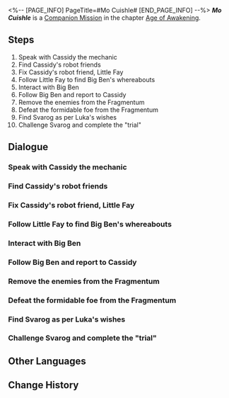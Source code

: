 <%-- [PAGE_INFO]
PageTitle=#Mo Cuishle#
[END_PAGE_INFO] --%>
{{Stub|Dialogue.}}
{{Mission Infobox
|id            = 2011701
|title         = 
|image         = <!--Mission Mo Cuishle.png-->
|type          = Companion
|event_name    = 
|chapter       = Age of Awakening
|requirements  = {{subst:void|<!--Unknown: {"Type":"Manual"}-->}}
|summary       = <!--official mission summary from Fate's Atlas-->
|characters    = Big Ben; Cassidy; Little Fay; Luka; Nervous Thief; Seele; Svarog; Trailblazer
|startLocation = [[Jarilo-VI]] - [[Robot Settlement]]
|world         = Jarilo-VI
|area          = Robot Settlement
|prev          = 
|next          = 
|rewards       = Trailblaze EXP*500; Stellar Jade*100; Traveler's Guide*10; Lost Crystal*8; Obsidian of Desolation*6; Credit*100,000
}}
'''''Mo Cuishle''''' is a [[Companion Mission]] in the chapter [[Age of Awakening]].

==Steps==
# Speak with Cassidy the mechanic
# Find Cassidy's robot friends
# Fix Cassidy's robot friend, Little Fay
# Follow Little Fay to find Big Ben's whereabouts
# Interact with Big Ben
# Follow Big Ben and report to Cassidy
# Remove the enemies from the Fragmentum
# Defeat the formidable foe from the Fragmentum
# Find Svarog as per Luka's wishes
# Challenge Svarog and complete the "trial"

<!--
==Gameplay Notes==

--><!--
==Trial Character==

-->
==Dialogue==
{{Stub Dialogue}}
{{Dialogue End}}

===Speak with Cassidy the mechanic{{subst:void|<!--201170102-->}}===
{{Mission Description|type=companion|location=Robot Settlement|update|Luka tells you and Seele about his "trial plans" and wants you to accompany him the whole way to witness his improvement.<br />The first goal of the trial is to... help with chores. Chat with Cassidy the mechanic and see how you lot can help him out of this crisis.}}
{{Dialogue Start}}
:{{tx}}
{{Dialogue End}}

===Find Cassidy's robot friends{{subst:void|<!--201170104-->}}===
{{Mission Description|type=companion|location=Robot Settlement|update|Luka tells you and Seele about his "trial plans" and wants you to accompany him the whole way to witness his improvement.<br />The first goal of the trial is to... help with chores.<br />Cassidy the mechanic's two robot friends, Little Fay and Big Ben, have both been incomprehensibly stolen. You lot need to help him regain his legal property.}}
{{Dialogue Start}}
:{{tx}}
{{Dialogue End}}

===Fix Cassidy's robot friend, Little Fay{{subst:void|<!--201170105-->}}===
{{Mission Description|type=companion|location=Robot Settlement|update|Luka tells you and Seele about his "trial plans" and wants you to accompany him the whole way to witness his improvement.<br />The first goal of the trial is to... help with chores.<br />You find one of Cassidy the mechanic's robot friends, Little Fay. However, it is in a very bad state. Flex your muscles as an amateur mechanic and fix it.}}
{{Dialogue Start}}
:{{tx}}
{{Dialogue End}}

===Follow Little Fay to find Big Ben's whereabouts{{subst:void|<!--201170107-->}}===
{{Mission Description|type=companion|location=Robot Settlement|update|Luka tells you and Seele about his "training plans" and wants you to accompany him the whole way to witness his improvement.<br />The first goal of the trial is to... help with chores.<br />You fix Little Fay the robot. Its auto-navigation function will lead you to Big Ben, Cassidy's other robot friend.}}
{{Dialogue Start}}
:{{tx}}
{{Dialogue End}}

===Interact with Big Ben{{subst:void|<!--201170109-->}}===
{{Mission Description|type=companion|location=Robot Settlement|update|Luka tells you and Seele about his "trial plans" and wants you to accompany him the whole way to witness his improvement.<br />The first goal of the trial is to... help with chores.<br />You defeat the thief and recover Cassidy the mechanic's two robot friends. It's time to tell Cassidy the good news.}}
{{Dialogue Start}}
:{{tx}}
{{Dialogue End}}

===Follow Big Ben and report to Cassidy{{subst:void|<!--201170110-->}}===
{{Dialogue Start}}
:{{tx}}
{{Dialogue End}}

===Remove the enemies from the Fragmentum{{subst:void|<!--201170111-->}}===
{{Mission Description|type=companion|location=Robot Settlement|update|Luka tells you and Seele about his "trial plans" and wants you to accompany him the whole way to witness his improvement.<br />The second goal of the trial is simple and brutal... clear out all the Fragmentum monsters that have entered the Robot Settlement.<br />Obviously no one is more of an expert at this than you. Let's go!}}
{{Dialogue Start}}
:{{tx}}
{{Dialogue End}}

===Defeat the formidable foe from the Fragmentum{{subst:void|<!--201170112-->}}===
{{Mission Description|type=companion|location=Robot Settlement|update|Luka tells you and Seele about his "trial plans" and wants you to accompany him the whole way to witness his improvement.<br />The second goal of the trial is simple and brutal... clear out all the Fragmentum monsters that have entered the Robot Settlement.<br />A powerful Fragmentum monster appears before you. Get rid of it!}}
{{Dialogue Start}}
:{{tx}}
{{Dialogue End}}

===Find Svarog as per Luka's wishes{{subst:void|<!--201170114-->}}===
{{Mission Description|type=companion|location=Robot Settlement|update|Luka tells you and Seele about his "trial plans" and wants you to accompany him the whole way to witness his improvement.<br />The final goal of the trial is to challenge Svarog. You and Seele both think it is absolute nonsense, but Luka insists on completing the goals he set for himself.<br />You and Seele decide to keep following him in case something bad happens.}}
{{Dialogue Start}}
:{{tx}}
{{Dialogue End}}

===Challenge Svarog and complete the "trial"{{subst:void|<!--201170115-->}}===
{{Mission Description|type=companion|location=Robot Settlement|update|You are Luka, a core member of Wildfire, the best fighter of Boulder Town.<br />You are well aware this is probably the only time in your life that you can fight Svarog head-on... This is a dream you had always wanted to achieve.<br />Don't give yourself regrets. Go and fight him fair and square!}}
{{Dialogue Start}}
:{{tx}}
{{Dialogue End}}

==Other Languages==
{{Other Languages
|en   = Mo Cuishle
|zhs  = 我的挚爱，我的血肉
|zht  = 我的摯愛，我的血肉
|ja   = 私の最愛、私の血
|ko   = 나의 사랑, 나의 혈육
|es   = Mo Cuishle
|fr   = Mon amour, ma chair, mon sang
|ru   = Моя кровиночка
|th   = รักแท้ของฉัน เลือดเนื้อของฉัน
|vi   = Tình Yêu Của Tôi, Nhịp Đập Của Tôi
|de   = Mo Cuishle
|id   = Kesayanganku, Darah Dagingku
|pt   = Mo Cuishle
}}

==Change History==
{{Change History|1.3}}

